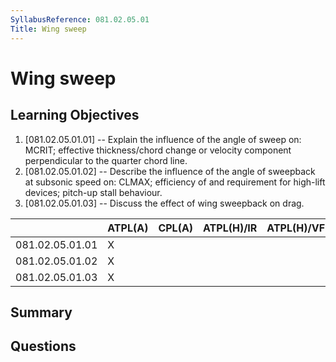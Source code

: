 ```yaml
---
SyllabusReference: 081.02.05.01
Title: Wing sweep
---
```


# Wing sweep

## Learning Objectives

1. [081.02.05.01.01] -- Explain the influence of the angle of sweep on: MCRIT;
   effective thickness/chord change or velocity component perpendicular to the
   quarter chord line.
2. [081.02.05.01.02] -- Describe the influence of the angle of sweepback at
   subsonic speed on: CLMAX; efficiency of and requirement for high-lift
   devices; pitch-up stall behaviour.
3. [081.02.05.01.03] -- Discuss the effect of wing sweepback on drag.

|                 | ATPL(A) | CPL(A) | ATPL(H)/IR | ATPL(H)/VFR | CPL(H) | IR  | CBIR(A) |
| --------------- | ------- | ------ | ---------- | ----------- | ------ | --- | ------- |
| 081.02.05.01.01 | X       |        |            |             |        |     |         |
| 081.02.05.01.02 | X       |        |            |             |        |     |         |
| 081.02.05.01.03 | X       |        |            |             |        |     |         |

## Summary

## Questions
